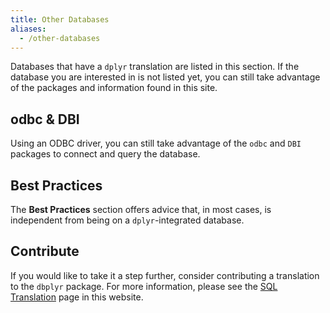 ```yaml
---
title: Other Databases
aliases:
  - /other-databases
---
```


Databases that have a `dplyr` translation are listed in this section.  If the database you are interested in is not listed yet, you can still take advantage of the packages and information found in this site.

## odbc & DBI

Using an ODBC driver, you can still take advantage of the `odbc` and `DBI` packages to connect and query the database.  

## Best Practices

The **Best Practices** section offers advice that, in most cases, is independent from being on a `dplyr`-integrated database.

## Contribute

If you would like to take it a step further, consider contributing a translation to the `dbplyr` package. For more information, please see the [SQL Translation](/translation) page in this website.